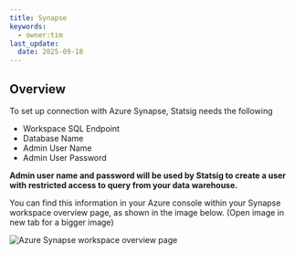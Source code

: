 ```yaml
---
title: Synapse
keywords:
  - owner:tim
last_update:
  date: 2025-09-18
---
```


## Overview

To set up connection with Azure Synapse, Statsig needs the following

- Workspace SQL Endpoint
- Database Name
- Admin User Name
- Admin User Password

<b>
Admin user name and password will be used by Statsig to create a user with restricted access to query from your data warehouse.
</b>

You can find this information in your Azure console within your Synapse workspace overview page, as shown in the image below. (Open image in new tab for a bigger image)

<Frame>
  <img src="https://user-images.githubusercontent.com/87334575/198148122-6488a470-5394-46ee-aeb1-ef2425fa743e.png" alt="Azure Synapse workspace overview page" />
</Frame>
